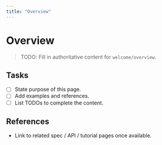 ```yaml
---
title: "Overview"
---
```


# Overview

> TODO: Fill in authoritative content for `welcome/overview`.

## Tasks
- [ ] State purpose of this page.
- [ ] Add examples and references.
- [ ] List TODOs to complete the content.

## References
- Link to related spec / API / tutorial pages once available.
